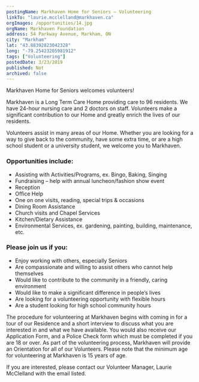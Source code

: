 ```yaml
---
postingName: Markhaven Home for Seniors – Volunteering
linkTo: "laurie.mcclelland@markhaven.ca"
orgImages: /opportunities/14.jpg
orgName: Markhaven Foundation
address: 54 Parkway Avenue, Markham, ON
city: "Markham"
lat: "43.88392823042328" 
long: "-79.25423205981912"
tags: ["Volunteering"]
postedDate: 3/23/2019
published: Not
archived: false 
---
```

<div>
<p> Markhaven Home for Seniors welcomes volunteers! </p>
<p> Markhaven is a Long Term Care Home providing care to 96 residents. We have 24-hour nursing care and 2 doctors on staff. Volunteers make a significant contribution to our Home and greatly enrich the lives of our residents. </p>
<p> Volunteers assist in many areas of our Home. Whether you are looking for a way to give back to the community, have some extra time, or are a high school student or a university student, we welcome you to Markhaven. </p>

<h3> Opportunities include: </h3>

<ul>
    <li>Assisting with Activities/Programs, ex. Bingo, Baking, Singing</li>
    <li>Fundraising – help with annual luncheon/fashion show event</li>
    <li>Reception</li>
    <li>Office Help</li>
    <li>One on one visits, reading, special trips & occasions</li>
    <li>Dining Room Assistance</li>
    <li>Church visits and Chapel Services</li>
    <li>Kitchen/Dietary Assistance</li>
    <li>Environmental Services, ex. gardening, painting, building, maintenance, etc.</li>
</ul>

<h3>Please join us if you:</h3>

<ul>
    <li>Enjoy working with others, especially Seniors</li>
    <li>Are compassionate and willing to assist others who cannot help themselves</li>
    <li>Would like to contribute to the community in a friendly, caring environment</li>
    <li>Would like to make a significant difference in people’s lives</li>
    <li>Are looking for a volunteering opportunity with flexible hours</li>
    <li>Are a student looking for high school community hours</li>
</ul>

<p> The procedure for volunteering at Markhaven begins with coming in for a tour of our Residence and a 
short interview to discuss what you are interested in and what we have available. You would also receive our 
Application Form, and a Police Check form which must be completed if you are 18 or over. As part of the 
volunteering process, Markhaven will provide an Orientation for all of our Volunteers. Please note that the 
minimum age for volunteering at Markhaven is 15 years of age. </p>

<p> If you are interested, please contact our Volunteer Manager, Laurie McClelland with the email listed. </p>

</div>